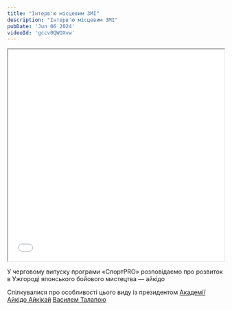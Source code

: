 ```yaml
---
title: "Інтерв'ю місцевим ЗМІ"  
description: "Інтерв'ю місцевим ЗМІ"
pubDate: 'Jun 06 2024'
videoId: 'gccv0QWOXvw'
---
```

<iframe width="100%" height="493" src={`https://www.youtube.com/embed/${frontmatter.videoId}`} allowfullscreen></iframe>
<br/>

У черговому випуску програми «СпортPRO» розповідаємо про розвиток в Ужгороді японського бойового мистецтва — айкідо

Спілкувалися про особливості цього виду із президентом <a class="usually" href="https://www.facebook.com/aikidoaikikaiacademy" target="_self">Академії Айкідо Айкікай</a> <a class="usually" href="https://www.facebook.com/Talapa.Vasyl" target="_self">Василем Талапою</a>

